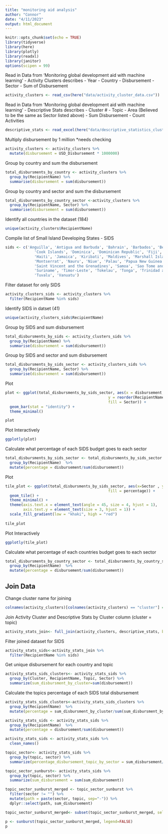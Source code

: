 ```yaml
---
title: "monitoring aid analysis"
author: "Connor"
date: "4/11/2023"
output: html_document
---
```


```r
knitr::opts_chunk$set(echo = TRUE)
library(tidyverse)
library(here)
library(plotly)
library(readxl)
library(janitor)
options(scipen = 99)
```


Read in Data from 'Monitoring global development aid with machine learning'
- Activity Clusters describes 
  - Year
  - Country
  - Disbursement
  - Sector
  - Sum of Disbursement 


```r
activity_clusters <- read_csv(here("data/activity_cluster_data.csv"))
```

Read in Data from 'Monitoring global development aid with machine learning'
  - Descriptive Stats describes
    - Cluster #
    - Topic
    - Area (Believed to be the same as Sector listed above)
    - Sum Disbursement
    - Count Activities


```r
descriptive_stats <- read_excel(here("data/descriptive_statistics_clusters.xlsx"))
```

Multiply disbursement by 1 million *needs checking


```r
activity_clusters <- activity_clusters %>% 
  mutate(disbursement = USD_Disbursement * 1000000)
```


Group by country and sum the disbursement


```r
total_disbursments_by_country <- activity_clusters %>% 
  group_by(RecipientName) %>% 
  summarise(disbursement = sum(disbursement))
```


Group by country and sector and sum the disbursement

```r
total_disbursments_by_country_sector <-activity_clusters %>% 
  group_by(RecipientName, Sector) %>% 
  summarise(disbursement = sum(disbursement))
```

Identify all countries in the dataset (184)

```r
unique(activity_clusters$RecipientName)
```

Compile list of Small Island Developing States - SIDS 

```r
sids <- c('Anguilla', 'Antigua and Barbuda', 'Bahrain', 'Barbados', 'Belize', 'Cabo Verde', 'Comoros', 
             'Cook Islands', 'Dominica', 'Dominican Republic', 'Fiji', 'Grenada', 'Guinea-Bissau', 'Guyana', 
             'Haiti', 'Jamaica', 'Kiribati', 'Maldives', 'Marshall Islands', 'Mauritius', 'Micronesia', 
             'Montserrat', 'Nauru', 'Niue', 'Palau', 'Papua New Guinea', 'Saint Kitts and Nevis', 'Saint Lucia', 
             'Saint Vincent and the Grenadines', 'Samoa', 'Sao Tome and Principe', 'Seychelles', 'Solomon Islands', 
             'Suriname', 'Timor-Leste', 'Tokelau', 'Tonga', 'Trinidad and Tobago', 'Turks and Caicos Islands', 
             'Tuvalu', 'Vanuatu')
```

Filter dataset for only SIDS


```r
activity_clusters_sids <- activity_clusters %>%
  filter(RecipientName %in% sids)
```

Identify SIDS in datset (41)

```r
unique(activity_clusters_sids$RecipientName)
```

Group by SIDS and sum disbursement

```r
total_disbursments_by_sids <- activity_clusters_sids %>% 
  group_by(RecipientName) %>% 
  summarise(disbursement = sum(disbursement))
```

Group by SIDS and sector and sum disbursement

```r
total_disbursments_by_sids_sector <- activity_clusters_sids %>% 
  group_by(RecipientName, Sector) %>% 
  summarise(disbursement = sum(disbursement))
```

Plot 

```r
plot <- ggplot(total_disbursments_by_sids_sector, aes(x = disbursement,
                                              y = reorder(RecipientName, disbursement),
                                              fill = Sector)) +
  geom_bar(stat = "identity") +
  theme_minimal()

plot
```
Plot Interactively

```r
ggplotly(plot)
```


Calculate what percentage of each SIDS budget goes to each sector

```r
total_disbursments_by_sids_sector <- total_disbursments_by_sids_sector %>% 
  group_by(RecipientName)  %>% 
  mutate(percentage = disbursement/sum(disbursement))

```

Plot

```r
tile_plot <- ggplot(total_disbursments_by_sids_sector, aes(x=Sector , y= RecipientName,
                                              fill = percentage)) +
  geom_tile() +
  theme_minimal() +
  theme(axis.text.x = element_text(angle = 45, size = 4, hjust = 1),
        axis.text.y = element_text(size = 3, hjust = 1)) +
  scale_fill_gradient(low = "khaki", high = "red")
  
tile_plot

```
Plot Interactively


```r
ggplotly(tile_plot)
```

Calculate what percentage of each countries budget goes to each sector

```r
total_disbursments_by_country_sector <- total_disbursments_by_country_sector %>% 
  group_by(RecipientName)  %>% 
  mutate(percentage = disbursement/sum(disbursement))
```

## Join Data

Change cluster name for joining

```r
colnames(activity_clusters)[colnames(activity_clusters) == "cluster"] ="Cluster"
```

Join Activity Cluster and Descriptive Stats by Cluster column (cluster = topic)

```r
activity_stats_join<- full_join(activity_clusters, descriptive_stats, by='Cluster')
```


Filter joined dataset for SIDS

```r
activity_stats_sids<-activity_stats_join %>%
  filter(RecipientName %in% sids)
```


Get unique disbursement for each country and topic

```r
activity_stats_sids_clusters<- activity_stats_sids %>% 
  group_by(Cluster, RecipientName, Topic, Sector) %>%
  summarize(sum_disbursment_by_cluster=sum(disbursement))
```



Calculate the topics percentage of each SIDS total disbursement

```r
activity_stats_sids_clusters<-activity_stats_sids_clusters %>% 
  group_by(RecipientName)  %>% 
  mutate(percentage = sum_disbursment_by_cluster/sum(sum_disbursment_by_cluster))
```







```r
activity_stats_sids <- activity_stats_sids %>% 
  group_by(RecipientName)  %>% 
  mutate(percentage = disbursement/sum(disbursement))
```

```r
activity_stats_sids <- activity_stats_sids %>% 
  clean_names()
```


```r
topic_sector<- activity_stats_sids %>% 
  group_by(topic, sector) %>% 
  summarize(percentage_disbursement_topic_by_sector = sum_disbursement/sum(sum_disbursement))
```

```r
topic_sector_sunburst<- activity_stats_sids %>% 
  group_by(topic, sector) %>% 
  summarize(sum_disbursement = sum(sum_disbursement))
```

```r
topic_sector_sunburst_merged <- topic_sector_sunburst %>%
  filter(sector != "") %>%
  mutate(path = paste(sector, topic, sep="-")) %>%
  dplyr::select(path, sum_disbursement)
```

```r
topic_sector_sunburst_merged<- subset(topic_sector_sunburst_merged, select= -c(topic))
```


```r
p <- sunburst(topic_sector_sunburst_merged, legend=FALSE)
p
```

